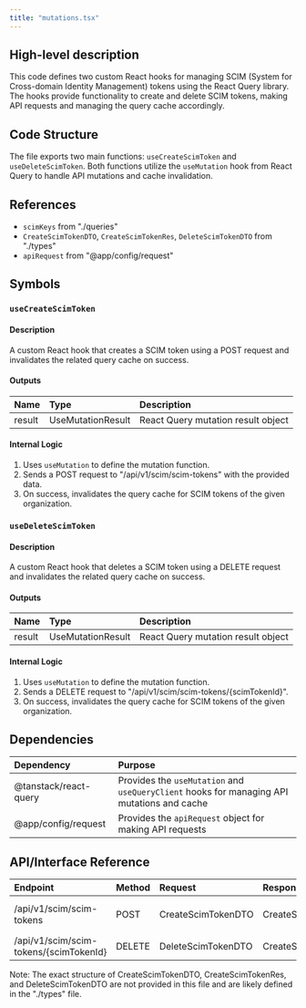 ```yaml
---
title: "mutations.tsx"
---
```


## High-level description
This code defines two custom React hooks for managing SCIM (System for Cross-domain Identity Management) tokens using the React Query library. The hooks provide functionality to create and delete SCIM tokens, making API requests and managing the query cache accordingly.

## Code Structure
The file exports two main functions: `useCreateScimToken` and `useDeleteScimToken`. Both functions utilize the `useMutation` hook from React Query to handle API mutations and cache invalidation.

## References
- `scimKeys` from "./queries"
- `CreateScimTokenDTO`, `CreateScimTokenRes`, `DeleteScimTokenDTO` from "./types"
- `apiRequest` from "@app/config/request"

## Symbols

### `useCreateScimToken`
#### Description
A custom React hook that creates a SCIM token using a POST request and invalidates the related query cache on success.

#### Outputs
| Name | Type | Description |
|:-----|:-----|:------------|
| result | UseMutationResult | React Query mutation result object |

#### Internal Logic
1. Uses `useMutation` to define the mutation function.
2. Sends a POST request to "/api/v1/scim/scim-tokens" with the provided data.
3. On success, invalidates the query cache for SCIM tokens of the given organization.

### `useDeleteScimToken`
#### Description
A custom React hook that deletes a SCIM token using a DELETE request and invalidates the related query cache on success.

#### Outputs
| Name | Type | Description |
|:-----|:-----|:------------|
| result | UseMutationResult | React Query mutation result object |

#### Internal Logic
1. Uses `useMutation` to define the mutation function.
2. Sends a DELETE request to "/api/v1/scim/scim-tokens/{scimTokenId}".
3. On success, invalidates the query cache for SCIM tokens of the given organization.

## Dependencies
| Dependency | Purpose |
|:-----------|:--------|
| @tanstack/react-query | Provides the `useMutation` and `useQueryClient` hooks for managing API mutations and cache |
| @app/config/request | Provides the `apiRequest` object for making API requests |

## API/Interface Reference
| Endpoint | Method | Request | Response | Description |
|:---------|:-------|:--------|:---------|:------------|
| /api/v1/scim/scim-tokens | POST | CreateScimTokenDTO | CreateScimTokenRes | Creates a new SCIM token |
| /api/v1/scim/scim-tokens/{scimTokenId} | DELETE | DeleteScimTokenDTO | CreateScimTokenRes | Deletes a SCIM token |

Note: The exact structure of CreateScimTokenDTO, CreateScimTokenRes, and DeleteScimTokenDTO are not provided in this file and are likely defined in the "./types" file.